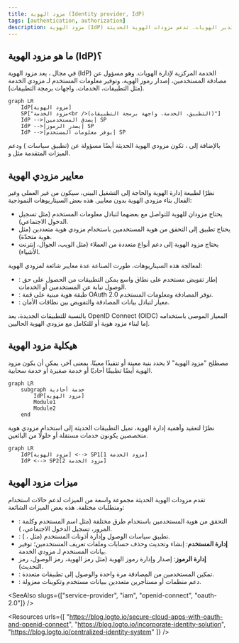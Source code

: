 ```yaml
---
title: مزود الهوية (Identity provider, IdP)
tags: [authentication, authorization]
description: مزود الهوية (IdP) هو خدمة تدير الهويات. تدعم مزودات الهوية الحديثة OpenID Connect (OIDC) للمصادقة وOAuth 2.0 للتفويض.
---
```


## ما هو مزود الهوية (IdP)؟

في مجال <Ref slug="iam" />، يعد مزود الهوية (IdP) الخدمة المركزية لإدارة الهويات. وهو مسؤول عن مصادقة المستخدمين، إصدار رموز الهوية، وتوفير معلومات المستخدم لـ <Ref slug="service-provider">مزودي الخدمة</Ref> (مثل التطبيقات، الخدمات، واجهات برمجة التطبيقات).

```mermaid
graph LR
    IdP[مزود الهوية]
    SP["مزود الخدمة<br />(التطبيق، الخدمة، واجهة برمجة التطبيقات)"]
    IdP -->|يصدق المستخدمين| SP
    IdP -->|يصدر الرموز| SP
    IdP -->|يوفر معلومات المستخدم| SP
```

بالإضافة إلى <Ref slug="authentication" />، تكون مزودي الهوية الحديثة أيضًا مسؤولة عن <Ref slug="authorization" /> (تطبيق سياسات <Ref slug="access-control" />) ودعم الميزات المتقدمة مثل <Ref slug="single-sign-on" /> و<Ref slug="multi-tenancy" />.

## معايير مزودي الهوية

نظرًا لطبيعة إدارة الهوية والحاجة إلى التشغيل البيني، سيكون من غير العملي وغير الفعال بناء مزودي الهوية بدون معايير. هذه بعض السيناريوهات النموذجية:

- يحتاج مزودان للهوية للتواصل مع بعضهما لتبادل معلومات المستخدم (مثل تسجيل الدخول الاجتماعي).
- يحتاج تطبيق إلى التحقق من هوية المستخدمين باستخدام مزودي هوية متعددين (مثل هوية متحدّة).
- يحتاج مزود الهوية إلى دعم أنواع متعددة من العملاء (مثل الويب، الجوال، إنترنت الأشياء).

لمعالجة هذه السيناريوهات، طورت الصناعة عدة معايير شائعة لمزودي الهوية:

- <Ref slug="oauth-2.0" />: إطار تفويض مستخدم على نطاق واسع يمكن التطبيقات من الحصول على حق الوصول نيابة عن المستخدمين أو الخدمات.
- <Ref slug="openid-connect" />: طبقة هوية مبنية على قمة OAuth 2.0 توفر المصادقة ومعلومات المستخدم.
- <Ref slug="saml" />: معيار لتبادل بيانات المصادقة والتفويض بين نطاقات الأمان.

بالنسبة للتطبيقات الجديدة، يعد OpenID Connect (OIDC) المعيار الموصى باستخدامه إما لبناء مزود هوية أو للتكامل مع مزودي الهوية الحاليين.

## هيكلية مزود الهوية

مصطلح "مزود الهوية" لا يحدد بنية معينة أو تنفيذًا معينًا. بمعنى آخر، يمكن أن يكون مزود الهوية أيضًا تطبيقًا أحاديًا أو خدمة صغيرة أو خدمة سحابية.

```mermaid
graph LR
    subgraph خدمة أحادية
        IdP[مزود الهوية]
        Module1
        Module2
    end
```

نظرًا لتعقيد وأهمية إدارة الهوية، تميل التطبيقات الحديثة إلى استخدام مزودي هوية متخصصين يكونون خدمات مستقلة أو حلولًا من البائعين.

```mermaid
graph LR
    IdP[مزود الهوية] <--> SP1[مزود الخدمة 1]
    IdP <--> SP2[مزود الخدمة 2]
```

## ميزات مزود الهوية

تقدم مزودات الهوية الحديثة مجموعة واسعة من الميزات لدعم حالات استخدام ومتطلبات مختلفة. هذه بعض الميزات الشائعة:

- <Ref slug="authentication" />: التحقق من هوية المستخدمين باستخدام طرق مختلفة (مثل اسم المستخدم وكلمة المرور، تسجيل الدخول الاجتماعي، <Ref slug="mfa" />).
- <Ref slug="authorization" />: تطبيق سياسات الوصول وإدارة أذونات المستخدم (مثل <Ref slug="rbac" />، <Ref slug="abac" />).
- **إدارة المستخدم**: إنشاء وتحديث وحذف حسابات وملفات تعريف المستخدمين؛ توفير بيانات المستخدم لـ <Ref slug="service-provider">مزودي الخدمة</Ref>.
- **إدارة الرموز**: إصدار وإدارة رموز الهوية (مثل رمز الهوية، رمز الوصول، رمز التحديث).
- <Ref slug="single-sign-on" />: تمكين المستخدمين من المصادقة مرة واحدة والوصول إلى تطبيقات متعددة.
- <Ref slug="multi-tenancy" />: دعم منظمات أو مستأجرين متعددين ببيانات مستخدم وتكوينات معزولة.

<SeeAlso slugs={["service-provider", "iam", "openid-connect", "oauth-2.0"]} />

<Resources
  urls={[
    "https://blog.logto.io/secure-cloud-apps-with-oauth-and-openid-connect",
    "https://blog.logto.io/incorporate-identity-solution",
    "https://blog.logto.io/centralized-identity-system"
  ]}
/>
